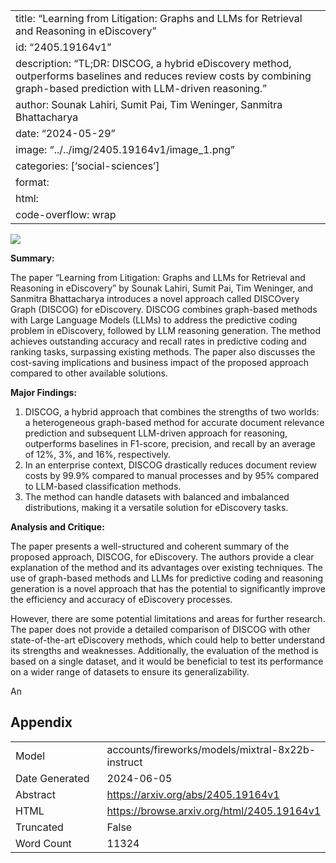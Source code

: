 
---
title: "Learning from Litigation: Graphs and LLMs for Retrieval and Reasoning in eDiscovery"
id: "2405.19164v1"
description: "TL;DR: DISCOG, a hybrid eDiscovery method, outperforms baselines and reduces review costs by combining graph-based prediction with LLM-driven reasoning."
author: Sounak Lahiri, Sumit Pai, Tim Weninger, Sanmitra Bhattacharya
date: "2024-05-29"
image: "../../img/2405.19164v1/image_1.png"
categories: ['social-sciences']
format:
  html:
    code-overflow: wrap
---

![](../../img/2405.19164v1/image_1.png)

**Summary:**

The paper "Learning from Litigation: Graphs and LLMs for Retrieval and Reasoning in eDiscovery" by Sounak Lahiri, Sumit Pai, Tim Weninger, and Sanmitra Bhattacharya introduces a novel approach called DISCOvery Graph (DISCOG) for eDiscovery. DISCOG combines graph-based methods with Large Language Models (LLMs) to address the predictive coding problem in eDiscovery, followed by LLM reasoning generation. The method achieves outstanding accuracy and recall rates in predictive coding and ranking tasks, surpassing existing methods. The paper also discusses the cost-saving implications and business impact of the proposed approach compared to other available solutions.

**Major Findings:**

1. DISCOG, a hybrid approach that combines the strengths of two worlds: a heterogeneous graph-based method for accurate document relevance prediction and subsequent LLM-driven approach for reasoning, outperforms baselines in F1-score, precision, and recall by an average of 12%, 3%, and 16%, respectively.
2. In an enterprise context, DISCOG drastically reduces document review costs by 99.9% compared to manual processes and by 95% compared to LLM-based classification methods.
3. The method can handle datasets with balanced and imbalanced distributions, making it a versatile solution for eDiscovery tasks.

**Analysis and Critique:**

The paper presents a well-structured and coherent summary of the proposed approach, DISCOG, for eDiscovery. The authors provide a clear explanation of the method and its advantages over existing techniques. The use of graph-based methods and LLMs for predictive coding and reasoning generation is a novel approach that has the potential to significantly improve the efficiency and accuracy of eDiscovery processes.

However, there are some potential limitations and areas for further research. The paper does not provide a detailed comparison of DISCOG with other state-of-the-art eDiscovery methods, which could help to better understand its strengths and weaknesses. Additionally, the evaluation of the method is based on a single dataset, and it would be beneficial to test its performance on a wider range of datasets to ensure its generalizability.

An

## Appendix

|          |          |
|----------|----------|
| Model     | accounts/fireworks/models/mixtral-8x22b-instruct       |
| Date Generated     | 2024-06-05       |
| Abstract | [https://arxiv.org/abs/2405.19164v1](https://arxiv.org/abs/2405.19164v1)        |
| HTML     | [https://browse.arxiv.org/html/2405.19164v1](https://browse.arxiv.org/html/2405.19164v1)       |
| Truncated       | False       |
| Word Count       | 11324       |